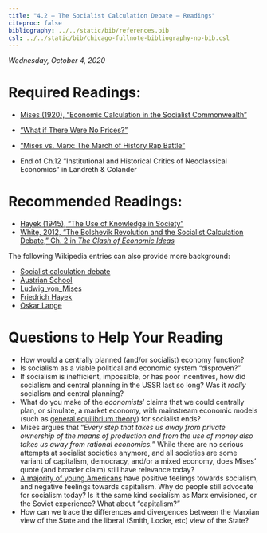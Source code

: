 ```yaml
---
title: "4.2 — The Socialist Calculation Debate — Readings"
citeproc: false
bibliography: ../../static/bib/references.bib
csl: ../../static/bib/chicago-fullnote-bibliography-no-bib.csl
---
```


*Wednesday, October 4, 2020*

# Required Readings:

- [<i class="fas fa-file-pdf"></i> Mises (1920), "Economic Calculation in the Socialist Commonwealth"](/readings/Mises-1920.pdf)
- [<i class="fab fa-youtube"></i> "What if There Were No Prices?"](https://www.youtube.com/watch?v=zkPGfTEZ_r4)
- [<i class="fab fa-youtube"></i> "Mises vs. Marx: The March of History Rap Battle"](https://misesvsmarx.aier.org)

- <i class="fas fas fa-book"></i> End of Ch.12 "Institutional and Historical Critics of Neoclassical Economics" in Landreth & Colander

# Recommended Readings:

- [<i class="fas fa-file-pdf"></i> Hayek (1945), "The Use of Knowledge in Society"](/readings/Hayek-1945.pdf)
- [<i class="fas fa-file-pdf"></i> White, 2012, "The Bolshevik Revolution and the Socialist Calculation Debate," Ch. 2 in *The Clash of Economic Ideas*](/readings/White-2012-Ch2.pdf)

The following Wikipedia entries can also provide more background:

- [<i class="fab fa-wikipedia-w"></i> Socialist calculation debate](https://en.wikipedia.org/wiki/Socialist_calculation_debate)
- [<i class="fab fa-wikipedia-w"></i> Austrian School](https://en.wikipedia.org/wiki/Austrian school)
- [<i class="fab fa-wikipedia-w"></i> Ludwig_von_Mises](https://en.wikipedia.org/wiki/Ludwig_von_Mises)
- [<i class="fab fa-wikipedia-w"></i> Friedrich Hayek](https://en.wikipedia.org/wiki/Friedrich_Hayek)
- [<i class="fab fa-wikipedia-w"></i> Oskar Lange](https://en.wikipedia.org/wiki/Oskar_Lange)

# Questions to Help Your Reading

- How would a centrally planned (and/or socialist) economy function?
- Is socialism as a viable political and economic system “disproven?"
- If socialism is inefficient, impossible, or has poor incentives, how did socialism and central planning in the USSR last so long? Was it *really* socialism and central planning?
- What do you make of the *economists*’ claims that we could centrally plan, or simulate, a market economy, with mainstream economic models (such as [general equilibrium theory](https://en.wikipedia.org/wiki/General_equilibrium_theory)) for socialist ends?
- Mises argues that "*Every step that takes us away from private ownership of the means of production and from the use of money also takes us away from rational economics.*” While there are no serious attempts at socialist societies anymore, and all societies are some variant of capitalism, democracy, and/or a mixed economy, does Mises’ quote (and broader claim) still have relevance today?
- [A majority of young Americans](https://www.cnbc.com/2018/08/14/fewer-than-half-of-young-americans-are-positive-about-capitalism.html) have positive feelings towards socialism, and negative feelings towards capitalism. Why do people still advocate for socialism today? Is it the same kind socialism as Marx envisioned, or the Soviet experience? What about "capitalism?"
- How can we trace the differences and divergences between the Marxian view of the State and the liberal (Smith, Locke, etc) view of the State?